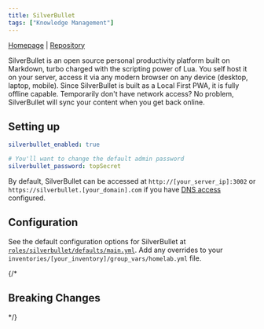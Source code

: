 ```yaml
---
title: SilverBullet
tags: ["Knowledge Management"]
---
```



[Homepage](https://silverbullet.md/) |
[Repository](https://github.com/silverbulletmd/silverbullet)

<Tags tags={frontmatter.tags} />

SilverBullet is an open source personal productivity platform built on Markdown, turbo charged with the scripting power of Lua. You self host it on your server, access it via any modern browser on any device (desktop, laptop, mobile). Since SilverBullet is built as a Local First PWA, it is fully offline capable. Temporarily don't have network access? No problem, SilverBullet will sync your content when you get back online.

## Setting up

```yaml title="inventories/homelab/group_vars/homelab.yml"
silverbullet_enabled: true

# You'll want to change the default admin password
silverbullet_password: topSecret
```

By default, SilverBullet can be accessed at `http://[your_server_ip]:3002` or `https://silverbullet.[your_domain].com` if you have [DNS access](../guides/dns-access) configured.

## Configuration

See the default configuration options for SilverBullet at [`roles/silverbullet/defaults/main.yml`](https://github.com/Dylancyclone/ansible-homelab-orchestration/blob/main/roles/silverbullet/defaults/main.yml).
Add any overrides to your `inventories/[your_inventory]/group_vars/homelab.yml` file.

{/* 

## Breaking Changes

*/}